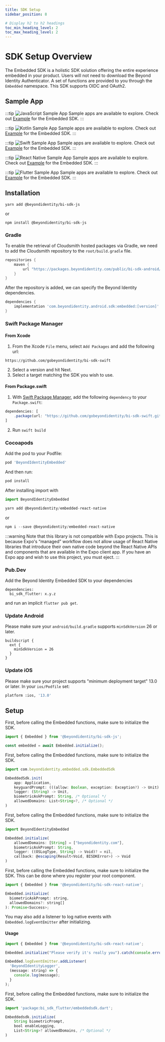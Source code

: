 ```yaml
---
title: SDK Setup
sidebar_position: 8

# Display h2 to h2 headings
toc_min_heading_level: 2
toc_max_heading_level: 2
---
```



# SDK Setup Overview

The Embedded SDK is a holistic SDK solution offering the entire experience embedded in your product. Users will not need to download the Beyond Identity Authenticator. A set of functions are provided to you through the `Embedded` namespace. This SDK supports OIDC and OAuth2.

## Sample App

<Tabs groupId="sdks">
<TabItem value="javascript" label="JavaScript" attributes={{className: styles.javascript}}>

:::tip ![JavaScript](./svg/logo-javascript.svg) Sample App
Sample apps are available to explore. Check out [Example](https://github.com/gobeyondidentity/bi-sdk-js/tree/main/example) for the Embedded SDK.
:::

</TabItem>
<TabItem value="kotlin" label="Kotlin" attributes={{className: styles.kotlin}}>

:::tip ![Kotlin](./svg/logo-kotlin.svg) Sample App
Sample apps are available to explore. Check out [Example](https://github.com/gobeyondidentity/bi-sdk-android/tree/main/app) for the Embedded SDK.
:::

</TabItem>
<TabItem value="swift" label="Swift" attributes={{className: styles.swift}}>

:::tip ![Swift](./svg/logo-swift.svg) Sample App
Sample apps are available to explore. Check out [Example](https://github.com/gobeyondidentity/bi-sdk-swift/tree/main/Example) for the Embedded SDK.
:::

</TabItem>
<TabItem value="reactnative" label="React Native" attributes={{className: styles.reactnative}}>

:::tip ![React Native](./svg/logo-reactnative.svg) Sample App
Sample apps are available to explore. Check out [Example](https://github.com/gobeyondidentity/bi-sdk-react-native/tree/main/example) for the Embedded SDK.
:::

</TabItem>
<TabItem value="flutter" label="Flutter" attributes={{className: styles.flutter}}>

:::tip ![Flutter](./svg/logo-flutter.svg) Sample App
Sample apps are available to explore. Check out [Example](https://github.com/gobeyondidentity/bi-sdk-flutter/tree/main/example) for the Embedded SDK.
:::

</TabItem>
</Tabs>

## Installation

<Tabs groupId="sdks">
<TabItem value="javascript" label="JavaScript" attributes={{className: styles.javascript}}>

```
yarn add @beyondidentity/bi-sdk-js
```
or
```
npm install @beyondidentity/bi-sdk-js
```

</TabItem>
<TabItem value="kotlin" label="Kotlin" attributes={{className: styles.kotlin}}>

### Gradle

To enable the retrieval of Cloudsmith hosted packages via Gradle, we need to add the Cloudsmith repository to
the `root/build.gradle` file.

```groovy
repositories {
    maven {
        url "https://packages.beyondidentity.com/public/bi-sdk-android/maven/"
    }
}
```

After the repository is added, we can specify the Beyond Identity dependencies.

```groovy
dependencies {
    implementation 'com.beyondidentity.android.sdk:embedded:[version]'
}
```

</TabItem>
<TabItem value="swift" label="Swift" attributes={{className: styles.swift}}>

### Swift Package Manager

#### From Xcode

1. From the Xcode `File` menu, select `Add Packages` and add the following url:

```
https://github.com/gobeyondidentity/bi-sdk-swift
```

2. Select a version and hit Next.
3. Select a target matching the SDK you wish to use.

#### From Package.swift

1. With [Swift Package Manager](https://swift.org/package-manager),
   add the following `dependency` to your `Package.swift`:

```javascript
dependencies: [
    .package(url: "https://github.com/gobeyondidentity/bi-sdk-swift.git", from: [version])
]
```

2. Run `swift build`

### Cocoapods

Add the pod to your Podfile:

```javascript
pod 'BeyondIdentityEmbedded'
```

And then run:
```javascript
pod install
```

After installing import with
```javascript
import BeyondIdentityEmbedded
```

</TabItem>
<TabItem value="reactnative" label="React Native" attributes={{className: styles.reactnative}}>

```javascript
yarn add @beyondidentity/embedded-react-native
```

or

```javascript
npm i --save @beyondidentity/embedded-react-native
```

:::warning
Note that this library is not compatible with Expo projects. This is because Expo's “managed” workflow does not allow usage of React Native libraries that introduce their own native code beyond the React Native APIs and components that are available in the Expo client app. If you have an Expo app and wish to use this project, you must eject.
:::

</TabItem>
<TabItem value="flutter" label="Flutter" attributes={{className: styles.flutter}}>

### Pub.Dev

Add the Beyond Identity Embedded SDK to your dependencies

```
dependencies:
  bi_sdk_flutter: x.y.z
```

and run an implicit `flutter pub get`.

### Update Android

Please make sure your `android/build.gradle` supports `minSdkVersion` 26 or later.

```
buildscript {
  ext {
    minSdkVersion = 26
  }
}
```

### Update iOS

Please make sure your project supports "minimum deployment target" 13.0 or later.
In your `ios/Podfile` set:

```sh
platform :ios, '13.0'
```

</TabItem>
</Tabs>

## Setup

<Tabs groupId="sdks">
<TabItem value="javascript" label="JavaScript" attributes={{className: styles.javascript}}>

First, before calling the Embedded functions, make sure to initialize the SDK.

```javascript
import { Embedded } from '@beyondidentity/bi-sdk-js';

const embedded = await Embedded.initialize();
```

</TabItem>
<TabItem value="kotlin" label="Kotlin" attributes={{className: styles.kotlin}}>

First, before calling the Embedded functions, make sure to initialize the SDK.

<!-- javascript is used here since kt/kotlin is not available and java doesn't highlight at all. -->
```javascript
import com.beyondidentity.embedded.sdk.EmbeddedSdk

EmbeddedSdk.init(
    app: Application,
    keyguardPrompt: (((allow: Boolean, exception: Exception?) -> Unit) -> Unit)?,
    logger: (String) -> Unit,
    biometricAskPrompt: String, /* Optional */
    allowedDomains: List<String>?, /* Optional */
)
```

</TabItem>
<TabItem value="swift" label="Swift" attributes={{className: styles.swift}}>

First, before calling the Embedded functions, make sure to initialize the SDK.

<!-- javascript is used here since swift doesn't highlight at all. -->
```javascript
import BeyondIdentityEmbedded

Embedded.initialize(
    allowedDomains: [String] = ["beyondidentity.com"],
    biometricAskPrompt: String,
    logger: ((OSLogType, String) -> Void)? = nil,
    callback: @escaping(Result<Void, BISDKError>) -> Void
)
```

</TabItem>
<TabItem value="reactnative" label="React Native" attributes={{className: styles.reactnative}}>

First, before calling the Embedded functions, make sure to initialize the SDK. This can be done where you register your root component.

```javascript
import { Embedded } from '@beyondidentity/bi-sdk-react-native';

Embedded.initialize(
  biometricAskPrompt: string,
  allowedDomains?: string[]
): Promise<Success>;
```

You may also add a listener to log native events with `Embedded.logEventEmitter` after initializing.

#### Usage

```javascript
import { Embedded } from '@beyondidentity/bi-sdk-react-native';

Embedded.initialize("Please verify it's really you").catch(console.error);

Embedded.logEventEmitter.addListener(
  'BeyondIdentityLogger',
  (message: string) => {
    console.log(message);
  }
);
```

</TabItem>
<TabItem value="flutter" label="Flutter" attributes={{className: styles.flutter}}>

First, before calling the Embedded functions, make sure to initialize the SDK.

<!-- javascript is used here since flutter is not available and dart doesn't highlight at all. -->
```javascript
import 'package:bi_sdk_flutter/embeddedsdk.dart';

Embeddedsdk.initialize(
    String biometricPrompt,
    bool enableLogging,
    List<String>? allowedDomains, /* Optional */
)
```

</TabItem>
</Tabs>
